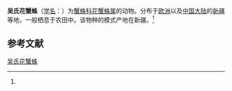{{Speciesbox
| name = 吴氏花蟹蛛
| status = 
| status_system = 
| image = 
| genus = Xysticus
| species = wuae
| authority = ([[宋大祥|Song]] et Zhu, 1995)<ref name='id14669'>{{cite web| url =http://www.bioinfo.cn/db05/BjdwSpecies.php?action=view&id=14669| title =吴氏花蟹蛛| work =《中国动物物种编目数据库》| publisher =中国科学院微生物研究所| author =中国科学院动物研究所| accessdate =2009-04-28| deadurl =yes| archiveurl =https://web.archive.org/web/20160305030520/http://www.bioinfo.cn/db05/BjdwSpecies.php?action=view&id=14669| archivedate =2016-03-05}}</ref>
}}

'''吴氏花蟹蛛'''（[[学名|学名]]：{{lang|la|''Xysticus wuae''}}）为[[蟹蛛科|蟹蛛科]][[花蟹蛛属|花蟹蛛属]]的动物。分布于[[欧洲|欧洲]]以及[[中国大陆|中国大陆]]的[[新疆|新疆]]等地，一般栖息于农田中。该物种的模式产地在新疆。<ref name='id14669'/>

== 参考文献 ==
{{reflist}}

{{Wikispecies|Xysticus wuae}}
{{Taxonbar|from=Q2753070}}

[[Category:花蟹蛛属|吴氏花蟹蛛]]


{{蜘蛛小作品}}